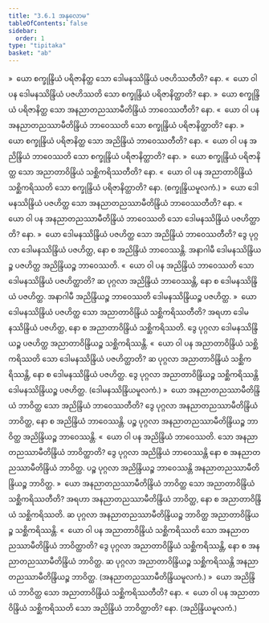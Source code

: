 ```yaml
---
title: "3.6.1 အနုလောမ"
tableOfContents: false
sidebar:
  order: 1
type: "tipitaka"
basket: "ab"
---
```



<DynamicBreadcrumb />

<Division number="475">

<Paragraph number="4335">
»  ယော စက္ခုန္ဒြိယံ ပရိဇာနိတ္ထ သော ဒေါမနဿိန္ဒြိယံ ပဇဟိဿတီတိ? နော.
</Paragraph>

<Paragraph number="4336">
«  ယော ဝါ ပန ဒေါမနဿိန္ဒြိယံ ပဇဟိဿတိ သော စက္ခုန္ဒြိယံ ပရိဇာနိတ္ထာတိ? နော.
</Paragraph>

<Paragraph number="4337">
»  ယော စက္ခုန္ဒြိယံ ပရိဇာနိတ္ထ သော အနညာတညဿာမီတိန္ဒြိယံ ဘာဝေဿတီတိ? နော.
</Paragraph>

<Paragraph number="4338">
«  ယော ဝါ ပန အနညာတညဿာမီတိန္ဒြိယံ ဘာဝေဿတိ သော စက္ခုန္ဒြိယံ ပရိဇာနိတ္ထာတိ? နော.
</Paragraph>

<Paragraph number="4339">
»  ယော စက္ခုန္ဒြိယံ ပရိဇာနိတ္ထ သော အညိန္ဒြိယံ ဘာဝေဿတီတိ? နော.
</Paragraph>

<Paragraph number="4340">
«  ယော ဝါ ပန အညိန္ဒြိယံ ဘာဝေဿတိ သော စက္ခုန္ဒြိယံ ပရိဇာနိတ္ထာတိ? နော.
</Paragraph>

<Paragraph number="4341">
»  ယော စက္ခုန္ဒြိယံ ပရိဇာနိတ္ထ သော အညာတာဝိန္ဒြိယံ သစ္ဆိကရိဿတီတိ? နော.
</Paragraph>

<Paragraph number="4342">
«  ယော ဝါ ပန အညာတာဝိန္ဒြိယံ သစ္ဆိကရိဿတိ သော စက္ခုန္ဒြိယံ ပရိဇာနိတ္ထာတိ? နော. (စက္ခုန္ဒြိယမူလကံ.)
</Paragraph>

</Division>
<Division number="476">

<Paragraph number="4343">
»  ယော ဒေါမနဿိန္ဒြိယံ ပဇဟိတ္ထ သော အနညာတညဿာမီတိန္ဒြိယံ ဘာဝေဿတီတိ? နော.
</Paragraph>

<Paragraph number="4344">
«  ယော ဝါ ပန အနညာတညဿာမီတိန္ဒြိယံ ဘာဝေဿတိ သော ဒေါမနဿိန္ဒြိယံ ပဇဟိတ္ထာတိ? နော.
</Paragraph>

<Paragraph number="4345">
»  ယော ဒေါမနဿိန္ဒြိယံ ပဇဟိတ္ထ သော အညိန္ဒြိယံ ဘာဝေဿတီတိ?
</Paragraph>

<Paragraph number="4346">
ဒွေ ပုဂ္ဂလာ ဒေါမနဿိန္ဒြိယံ ပဇဟိတ္ထ, နော စ အညိန္ဒြိယံ ဘာဝေဿန္တိ. အနာဂါမီ ဒေါမနဿိန္ဒြိယဉ္စ ပဇဟိတ္ထ အညိန္ဒြိယဉ္စ ဘာဝေဿတိ.
</Paragraph>

<Paragraph number="4347">
«  ယော ဝါ ပန အညိန္ဒြိယံ ဘာဝေဿတိ သော ဒေါမနဿိန္ဒြိယံ ပဇဟိတ္ထာတိ?
</Paragraph>

<Paragraph number="4348">
ဆ ပုဂ္ဂလာ အညိန္ဒြိယံ ဘာဝေဿန္တိ, နော စ ဒေါမနဿိန္ဒြိယံ ပဇဟိတ္ထ. အနာဂါမီ အညိန္ဒြိယဉ္စ ဘာဝေဿတိ ဒေါမနဿိန္ဒြိယဉ္စ ပဇဟိတ္ထ.
</Paragraph>

<Paragraph number="4349">
»  ယော ဒေါမနဿိန္ဒြိယံ ပဇဟိတ္ထ သော အညာတာဝိန္ဒြိယံ သစ္ဆိကရိဿတီတိ?
</Paragraph>

<Paragraph number="4350">
အရဟာ ဒေါမနဿိန္ဒြိယံ ပဇဟိတ္ထ, နော စ အညာတာဝိန္ဒြိယံ သစ္ဆိကရိဿတိ. ဒွေ ပုဂ္ဂလာ ဒေါမနဿိန္ဒြိယဉ္စ ပဇဟိတ္ထ အညာတာဝိန္ဒြိယဉ္စ သစ္ဆိကရိဿန္တိ.
</Paragraph>

<Paragraph number="4351">
«  ယော ဝါ ပန အညာတာဝိန္ဒြိယံ သစ္ဆိကရိဿတိ သော ဒေါမနဿိန္ဒြိယံ ပဇဟိတ္ထာတိ?
</Paragraph>

<Paragraph number="4352">
ဆ ပုဂ္ဂလာ အညာတာဝိန္ဒြိယံ သစ္ဆိကရိဿန္တိ, နော စ ဒေါမနဿိန္ဒြိယံ ပဇဟိတ္ထ. ဒွေ ပုဂ္ဂလာ အညာတာဝိန္ဒြိယဉ္စ သစ္ဆိကရိဿန္တိ ဒေါမနဿိန္ဒြိယဉ္စ ပဇဟိတ္ထ. (ဒေါမနဿိန္ဒြိယမူလကံ.)
</Paragraph>

</Division>
<Division number="477">

<Paragraph number="4353">
»  ယော အနညာတညဿာမီတိန္ဒြိယံ ဘာဝိတ္ထ သော အညိန္ဒြိယံ ဘာဝေဿတီတိ?
</Paragraph>

<Paragraph number="4354">
ဒွေ ပုဂ္ဂလာ အနညာတညဿာမီတိန္ဒြိယံ ဘာဝိတ္ထ, နော စ အညိန္ဒြိယံ ဘာဝေဿန္တိ. ပဉ္စ ပုဂ္ဂလာ အနညာတညဿာမီတိန္ဒြိယဉ္စ ဘာဝိတ္ထ အညိန္ဒြိယဉ္စ ဘာဝေဿန္တိ.
</Paragraph>

<Paragraph number="4355">
«  ယော ဝါ ပန အညိန္ဒြိယံ ဘာဝေဿတိ. သော အနညာတညဿာမီတိန္ဒြိယံ ဘာဝိတ္ထာတိ?
</Paragraph>

<Paragraph number="4356">
ဒွေ ပုဂ္ဂလာ အညိန္ဒြိယံ ဘာဝေဿန္တိ နော စ အနညာတညဿာမီတိန္ဒြိယံ ဘာဝိတ္ထ. ပဉ္စ ပုဂ္ဂလာ အညိန္ဒြိယဉ္စ ဘာဝေဿန္တိ အနညာတညဿာမီတိန္ဒြိယဉ္စ ဘာဝိတ္ထ.
</Paragraph>

<Paragraph number="4357">
»  ယော အနညာတညဿာမီတိန္ဒြိယံ ဘာဝိတ္ထ သော အညာတာဝိန္ဒြိယံ သစ္ဆိကရိဿတီတိ?
</Paragraph>

<Paragraph number="4358">
အရဟာ အနညာတညဿာမီတိန္ဒြိယံ ဘာဝိတ္ထ, နော စ အညာတာဝိန္ဒြိယံ သစ္ဆိကရိဿတိ. ဆ ပုဂ္ဂလာ အနညာတညဿာမီတိန္ဒြိယဉ္စ ဘာဝိတ္ထ အညာတာဝိန္ဒြိယဉ္စ သစ္ဆိကရိဿန္တိ.
</Paragraph>

<Paragraph number="4359">
«  ယော ဝါ ပန အညာတာဝိန္ဒြိယံ သစ္ဆိကရိဿတိ သော အနညာတညဿာမီတိန္ဒြိယံ ဘာဝိတ္ထာတိ?
</Paragraph>

<Paragraph number="4360">
ဒွေ ပုဂ္ဂလာ အညာတာဝိန္ဒြိယံ သစ္ဆိကရိဿန္တိ, နော စ အနညာတညဿာမီတိန္ဒြိယံ ဘာဝိတ္ထ. ဆ ပုဂ္ဂလာ အညာတာဝိန္ဒြိယဉ္စ သစ္ဆိကရိဿန္တိ အနညာတညဿာမီတိန္ဒြိယဉ္စ ဘာဝိတ္ထ. (အနညာတညဿာမီတိန္ဒြိယမူလကံ.)
</Paragraph>

</Division>
<Division number="478">

<Paragraph number="4361">
»  ယော အညိန္ဒြိယံ ဘာဝိတ္ထ သော အညာတာဝိန္ဒြိယံ သစ္ဆိကရိဿတီတိ? နော.
</Paragraph>

<Paragraph number="4362">
«  ယော ဝါ ပန အညာတာဝိန္ဒြိယံ သစ္ဆိကရိဿတိ သော အညိန္ဒြိယံ ဘာဝိတ္ထာတိ? နော. (အညိန္ဒြိယမူလကံ.)
</Paragraph>
</Division>
